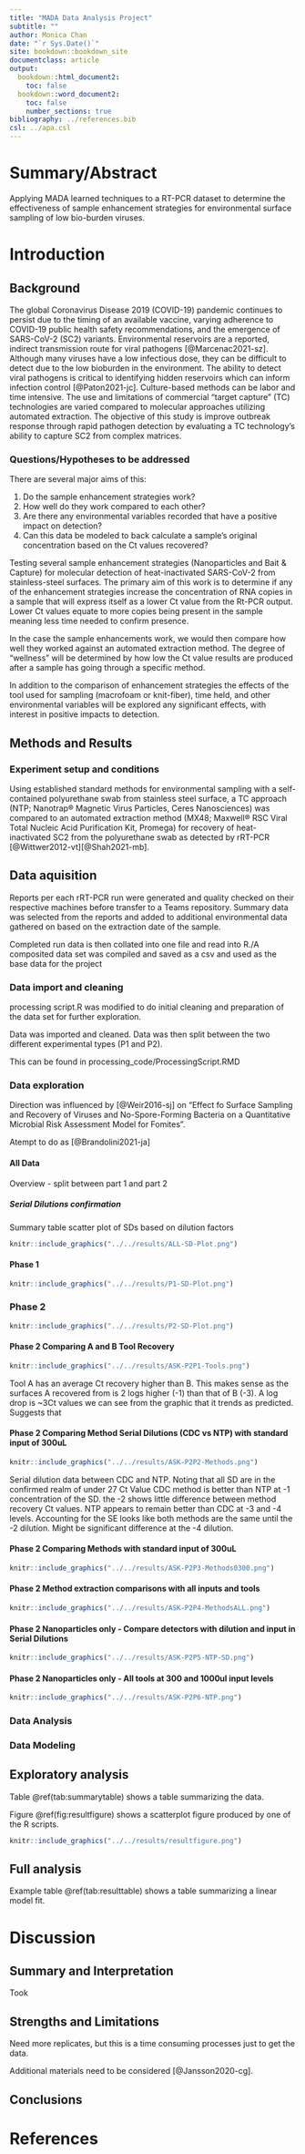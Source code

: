 ---
title: "MADA Data Analysis Project"
subtitle: ""
author: Monica Chan
date: "`r Sys.Date()`"
site: bookdown::bookdown_site
documentclass: article
output:
  bookdown::html_document2: 
    toc: false
  bookdown::word_document2: 
    toc: false
    number_sections: true
bibliography: ../references.bib
csl: ../apa.csl
---

# Summary/Abstract

Applying MADA learned techniques to a RT-PCR dataset to determine the effectiveness of sample enhancement strategies for environmental surface sampling of low bio-burden viruses.  

# Introduction 

##  Background
The global Coronavirus Disease 2019 (COVID-19) pandemic continues to persist due to the timing of an available vaccine, varying adherence to COVID-19 public health safety recommendations, and the emergence of SARS-CoV-2 (SC2) variants. Environmental reservoirs are a reported, indirect transmission route for viral pathogens [@Marcenac2021-sz]. Although many viruses have a low infectious dose, they can be difficult to detect due to the low bioburden in the environment. The ability to detect viral pathogens is critical to identifying hidden reservoirs which can inform infection control [@Paton2021-jc]. Culture-based methods can be labor and time intensive. The use and limitations of commercial “target capture” (TC) technologies are varied compared to molecular approaches utilizing automated extraction. The objective of this study is improve outbreak response through rapid pathogen detection by evaluating a TC technology’s ability to capture SC2 from complex matrices.

### Questions/Hypotheses to be addressed

There are several major aims of this:

1. Do the sample enhancement strategies work?
2. How well do they work compared to each other?
3. Are there any environmental variables recorded that have a positive impact on detection?
4. Can this data be modeled to back calculate a sample's original concentration based on the Ct values recovered?

Testing several sample enhancement strategies (Nanoparticles and Bait & Capture) for molecular detection of heat-inactivated SARS-CoV-2 from stainless-steel surfaces. The primary aim of this work is to determine if any of the enhancement strategies increase the concentration of RNA copies in a sample that will express itself as a lower Ct value from the Rt-PCR output. Lower Ct values equate to more copies being present in the sample meaning less time needed to confirm presence.  

In the case the sample enhancements work, we would then compare how well they worked against an automated extraction method. The degree of "wellness" will be determined by how low the Ct value results are produced after a sample has going through a specific method.

In addition to the comparison of enhancement strategies the effects of the tool used for sampling (macrofoam or knit-fiber), time held, and other environmental variables will be explored any significant effects, with interest in positive impacts to detection.


## Methods and Results

### Experiment setup and conditions

Using established standard methods for environmental sampling with a self-contained polyurethane swab from stainless steel surface, a TC approach (NTP; Nanotrap® Magnetic Virus Particles, Ceres Nanosciences) was compared to an automated extraction method (MX48; Maxwell® RSC Viral Total Nucleic Acid Purification Kit, Promega) for recovery of heat-inactivated SC2 from the polyurethane swab as detected by rRT-PCR [@Wittwer2012-vt][@Shah2021-mb].


## Data aquisition
Reports per each rRT-PCR run were generated and quality checked on their respective machines before transfer to a Teams repository. Summary data was selected from the reports and added to additional environmental data gathered on based on the extraction date of the sample.

Completed run data is then collated into one file and read into R./A composited data set was compiled and saved as a csv and used as the base data for the project

### Data import and cleaning

processing script.R was modified to do initial cleaning and preparation of the data set for further exploration.

Data was imported and cleaned.
Data was then split between the two different experimental types (P1 and P2).

This can be found in processing_code/ProcessingScript.RMD

### Data exploration

Direction was influenced by [@Weir2016-sj] on "Effect fo Surface Sampling and Recovery of Viruses and No-Spore-Forming Bacteria on a Quantitative Microbial Risk Assessment Model for Fomites".

Atempt to do as [@Brandolini2021-ja]

#### All Data

Overview - split between part 1 and part 2


##### Serial Dilutions confirmation

Summary table 
scatter plot of SDs based on dilution factors
```{r}
knitr::include_graphics("../../results/ALL-SD-Plot.png")
```
#### Phase 1

```{r}
knitr::include_graphics("../../results/P1-SD-Plot.png")
```

### Phase 2

```{r}
knitr::include_graphics("../../results/P2-SD-Plot.png")
```
#### Phase 2 Comparing A and B Tool Recovery 
```{r}
knitr::include_graphics("../../results/ASK-P2P1-Tools.png")
```
Tool A has an average Ct recovery higher than B. This makes sense as the surfaces A recovered from is 2 logs higher (-1) than that of B (-3). A log drop is ~3Ct values we can see from the graphic that it trends as predicted. Suggests that

#### Phase 2 Comparing Method Serial Dilutions (CDC vs NTP) with standard input of 300uL
```{r}
knitr::include_graphics("../../results/ASK-P2P2-Methods.png")
```
Serial dilution data between CDC and NTP. Noting that all SD are in the confirmed realm of under 27 Ct Value CDC method is better than NTP at -1 concentration of the SD. the -2 shows little difference between method recovery Ct values. NTP appears to remain better than CDC at -3 and -4 levels. Accounting for the SE looks like both methods are the same until the -2 dilution. Might be significant difference at the -4 dilution.

#### Phase 2 Comparing Methods with standard input of 300uL
```{r}
knitr::include_graphics("../../results/ASK-P2P3-Methods0300.png")
```


#### Phase 2 Method extraction comparisons with all inputs and tools
```{r}
knitr::include_graphics("../../results/ASK-P2P4-MethodsALL.png")
```

#### Phase 2 Nanoparticles only - Compare detectors with dilution and input in Serial Dilutions
```{r}
knitr::include_graphics("../../results/ASK-P2P5-NTP-SD.png")
```

#### Phase 2 Nanoparticles only - All tools at 300 and 1000ul input levels
```{r}
knitr::include_graphics("../../results/ASK-P2P6-NTP.png")
```

### Data Analysis

### Data Modeling





## Exploratory analysis



Table \@ref(tab:summarytable) shows a table summarizing the data.






Figure \@ref(fig:resultfigure) shows a scatterplot figure produced by one of the R scripts.

```{r resultfigure, eval=FALSE, fig.cap='Analysis figure.', include=FALSE}
knitr::include_graphics("../../results/resultfigure.png")
```


## Full analysis


Example table \@ref(tab:resulttable) shows a table summarizing a linear model fit.

# Discussion

## Summary and Interpretation
Took 

## Strengths and Limitations
Need more replicates, but this is a time consuming processes just to get the data.

Additional materials need to be considered [@Jansson2020-cg].

## Conclusions

# References



